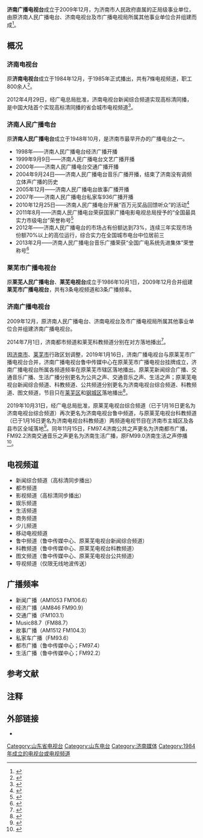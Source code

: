 {{Infobox broadcasting network
| name = 济南广播电视台
| image = 
| logo = Jinan TV logo.jpg
| type = 
| branding = 
| established = 
| test card = 
| test of transmission = 
| airdate = 1948年10月（广播）<br />1984年12月（电视） 
| country = {{PRC}}
| available = 
| founded = 
| founder = 
| ceo =
| slogan  = 身边最精彩，济南电视台
| motto = 
| tvstations = 
| tvtransmitters = 
| radiostations = 
| radiotransmitters = 
| market_share = 
| license_area = 
| headquarters = 
| broadcast_area = [[山东省|山东省]][[济南市|济南市]]
| area = 
| nation = 
| regions = 
| erp = 
| owner = 
| parent = 
| key_people = 
| foundation = 
| launch_date = <!-- {{Start date|YYYY|MM|DD|df=y}} -->
| dissolved = <!-- {{End date|YYYY|MM|DD|df=y}} -->
| replaced = 
| replaced_by = 
| former_names = 
| digital = 
| analog  = 
| servicename1 = 电视频道
| service1 = 11条
| servicename2 = 广播频率
| service2 = 9条
<!--......-->
| servicename7 = 
| service7 = 
| callsigns = 
| callsign_meaning = 
| former_callsigns = 
| affiliation = 
| affiliates = 
| groups = 
| former_affiliations = 
| webcast = 
| website = {{URL|www.ijntv.cn}}
| footnotes = 
}}

'''济南广播电视台'''成立于2009年12月，为济南市人民政府直属的正局级事业单位，由原济南人民广播电台、济南电视台及市广播电视局所属其他事业单位合并组建而成<ref>{{cite web| url=http://jnbt.ijntv.cn/profile/2012-12-11/4813.html| title=济南广播电视台| publisher=济南网络广播电视台| date=2012-12-11| accessdate=2014-11-27| archive-date=2017-03-05| archive-url=https://web.archive.org/web/20170305002517/http://jnbt.ijntv.cn/profile/2012-12-11/4813.html| dead-url=no}}</ref>。

==概况==
===济南电视台===
原'''济南电视台'''成立于1984年12月，于1985年正式播出，共有7條电视频道，职工800余人<ref>{{cite web | url=http://jntv.ijntv.cn/profile/2012-12-14/2012-12-14-5173.html | title=电视台简介 | publisher=济南网络广播电视台 | date=2012-12-14 | accessdate=2014-11-27 | archive-date=2016-03-04 | archive-url=https://web.archive.org/web/20160304123539/http://jntv.ijntv.cn/profile/2012-12-14/2012-12-14-5173.html | dead-url=no }}</ref>。

2012年4月29日，经广电总局批准，济南电视台新闻综合频道实现高标清同播，是中国大陆首个实现高标清同播的省会城市电视频道<ref>{{cite web | url=http://dvb.lmtw.com/zhengce/201204/77120.html | title=济南高清新闻频道明日正式开播 | publisher=科讯网 | date=2012-04-28 | accessdate=2014-11-27 | archive-date=2019-01-17 | archive-url=https://web.archive.org/web/20190117175646/http://dvb.lmtw.com/zhengce/201204/77120.html | dead-url=no }}</ref>。

===济南人民广播电台===
原'''济南人民广播电台'''成立于1948年10月，是济南市最早开办的广播电台之一。
*1998年——济南人民广播电台经济广播开播
*1999年9月9日——济南人民广播电台文艺广播开播
*2000年——济南人民广播电台交通广播开播
*2004年9月24日——济南人民广播电台音乐广播开播，结束了济南没有调频立体声广播的历史
*2005年12月——济南人民广播电台故事广播开播
*2007年——济南人民广播电台私家车936广播开播
*2010年12月25日——济南人民广播电台开展“百万元奖品回馈听众”的活动<ref>{{cite news | url=http://news.sina.com.cn/o/2010-12-27/143121713925.shtml | title=济南人民广播电台百万元奖品回馈听众 | author=舜网-济南日报 | publisher=新浪网 | date=2010-12-27 | accessdate=2014-11-29 | archive-date=2020-03-30 | archive-url=https://web.archive.org/web/20200330084434/http://news.sina.com.cn/o/2010-12-27/143121713925.shtml | dead-url=no }}</ref>
*2011年8月——济南人民广播电台荣获国家广播电影电视总局授予的“全国最具实力市级电台”荣誉称号<ref>{{cite web | url=http://jnradio.ijntv.cn/honor/2012-12-14/5260.html | title=2011年济南电台荣获“全国最具实力市级广播”荣誉称号 | publisher=济南网络广播电视台 | date=2012-12-14 | accessdate=2014-11-29 | archive-date=2016-03-04 | archive-url=https://web.archive.org/web/20160304121128/http://jnradio.ijntv.cn/honor/2012-12-14/5260.html | dead-url=no }}</ref>
*2012年——济南人民广播电台的市场占有份额达到73%，连续三年实现市场份额70%以上的高位运行，综合实力在全国城市电台中位居前三
*2013年2月——济南人民广播电台音乐广播荣获“全国广电系统先进集体”荣誉称号<ref>{{cite web | url=http://jnradio.ijntv.cn/music887/fm_dt/2013-02-01/30899.html | title=济南电台Music88.7荣获“全国广电系统先进集体”荣誉称号 | publisher=济南网络广播电视台 | 4= | date=2013-02-01 | accessdate=2014-11-29 | archive-date=2016-03-04 | archive-url=https://web.archive.org/web/20160304123717/http://jnradio.ijntv.cn/music887/fm_dt/2013-02-01/30899.html | dead-url=no }}</ref>

===莱芜市广播电视台===
原'''莱芜人民广播电台'''、'''莱芜电视台'''成立于1986年10月1日，2009年12月合并组建'''莱芜市广播电视台'''，共有3条电视频道和3条广播频率。

===济南广播电视台===
2009年12月，原济南人民广播电台、济南电视台及市广播电视局所属其他事业单位合并组建济南广播电视台。

2014年7月1日，济南都市频道和莱芜科教频道分别在对方落地播出<ref>{{Cite news|url=http://paper.dzwww.com/dzrb/content/20151215/Articel04002MT.htm|title=莱芜:抢抓历史机遇 加快推进济莱协作区建设|publisher=大众日报|author1=亓兵|date=2015-12-15|accessdate=2018-01-17|archive-date=2020-03-30|archive-url=https://web.archive.org/web/20200330084445/http://paper.dzwww.com/dzrb/content/20151215/Articel04002MT.htm|dead-url=no}}</ref>。

因[[济南市|济南市]]、[[莱芜市|莱芜市]]行政区划调整，2019年1月16日，济南广播电视台与原莱芜市广播电视台合并，济南广播电视台鲁中传媒中心在原莱芜市广播电视台挂牌成立，济南广播电视台所属各频道频率在原莱芜市辖区落地播出。原莱芜新闻综合广播、交通音乐广播、生活广播分别更名为公共之声、交通音乐之声、生活之声；原莱芜电视台新闻综合频道、科教频道、公共频道分别更名为济南电视台综合频道、科教频道、图文频道，节目只在[[莱芜区|莱芜区]]和[[钢城区|钢城区]]落地播出<ref>{{Cite news|url=http://jnrb.e23.cn/shtml/jinrb/20190117/1777132.shtml|title=济南报业集团鲁中分社 济南广电鲁中传媒中心揭牌|publisher=济南日报|author1=范俐鑫|author2=赵云龙|date=2019-01-17|accessdate=2019-01-17|archive-date=2019-01-17|archive-url=https://web.archive.org/web/20190117174149/http://jnrb.e23.cn/shtml/jinrb/20190117/1777132.shtml|dead-url=no}}</ref>。

2019年10月31日，经广电总局批准，原莱芜电视台综合频道（已于1月16日更名为济南电视台综合频道）再次更名为济南电视台鲁中频道，与原莱芜电视台科教频道（已于1月16日更名为济南电视台科教频道）两频道电视节目在济南市主城区及各县市区全域落地<ref>{{Cite video|url=http://www.laiwumedia.com/folder2056/folder2089/folder2092/2019-11-01/506070.html|title=济南电视台鲁中频道、科教频道在济南市主城区及各县区全域落地|publisher=济南广播电视台鲁中传媒中心|medium=电视|date=2019-10-31|accessdate=2019-12-12|archive-date=2019-12-12|archive-url=https://web.archive.org/web/20191212200322/http://www.laiwumedia.com/folder2056/folder2089/folder2092/2019-11-01/506070.html|dead-url=no}}</ref>。同年11月15日，FM97.4济南公共之声更名为济南都市广播，FM92.2济南交通音乐之声更名为济南生活广播，原FM99.0济南生活之声停播<ref>{{Cite news|url=http://www.laiwumedia.com/folder2053/folder2072/2019-11-16/511038.html|title=FM97.4济南都市广播 FM92.2济南生活广播全新开播!|publisher=济南广播电视台鲁中传媒中心|date=2019-11-16|accessdate=2019-12-12|archive-date=2019-12-12|archive-url=https://web.archive.org/web/20191212200323/http://www.laiwumedia.com/folder2053/folder2072/2019-11-16/511038.html|dead-url=no}}</ref>。

==电视频道==
*新闻综合频道（高标清同步播出）
*都市频道
*影视频道（高标清同步播出）
*娱乐频道
*生活频道
*商务频道
*少儿频道
*移动电视频道
*鲁中频道（鲁中传媒中心、原莱芜电视台新闻综合频道）
*科教频道（鲁中传媒中心、原莱芜电视台科教频道）
*图文频道（鲁中传媒中心、原莱芜电视台公共频道）{{efn|name=莱芜|仅限[[莱芜区|莱芜区]]、[[钢城区|钢城区]]落地播出。}}
*导视频道（仅限无线地波传送）{{efn|该频道在总局规定则为非法开办。（[[山东广播电视台|山东广播电视台]]导视频道同上）}}

==广播频率==
*新闻广播（AM1053 FM106.6）
*经济广播（AM846 FM90.9）
*交通广播（FM103.1）
*Music88.7（FM88.7）
*故事广播（AM1512 FM104.3）
*私家车广播（FM93.6）
*都市广播（鲁中传媒中心；FM97.4）{{efn|name=莱芜}}
*生活广播（鲁中传媒中心；FM92.2）{{efn|name=莱芜}}

==参考文献==
{{reflist}}

== 注释 ==
{{Notelist}}

==外部链接==
*{{官網|2=济南网络广播电视台}}
{{中国大陆电视台}}
[[Category:山东省电视台|Category:山东省电视台]]
[[Category:山东电台|Category:山东电台]]
[[Category:济南媒体|Category:济南媒体]]
[[Category:1984年成立的电视台或电视频道|Category:1984年成立的电视台或电视频道]]